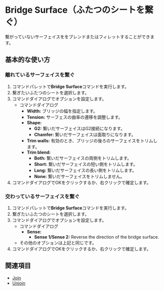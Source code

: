 
# Bridge Surface（ふたつのシートを繋ぐ）

<Reference shortcut="" command="Bridge Surface" button="" />

繋がっていないサーフェイスををブレンドまたはフィレットすることができます。

## 基本的な使い方

### 離れているサーフェイスを繋ぐ

1. コマンドパレットで**Bridge Surface**コマンドを実行します。
2. 繋ぎたいふたつのシートを選択します。
3. コマンドダイアログでオプションを設定します。
    - <Kst>コマンドダイアログ</Kst>
        - **Width:** ブリッジの幅を指定します。
        - **Tension:** サーフェスの曲率の遷移を調整します。  
        - **Shape:** 
            - **G2:** 繋いだサーフェイスはG2接続になります。
            - **Chamfer:** 繋いだサーフェイスは面取りになります。
        - **Trim walls:** 有効のとき、ブリッジの後ろのサーフェイスをトリムします。
        - **Trim blend:** 
            - **Both:** 繋いだサーフェイスの両側をトリムします。
            - **Short:** 繋いだサーフェイスの短い側をトリムします。
            - **Long:** 繋いだサーフェイスの長い側をトリムします。
            - **None:** 繋いだサーフェイスをトリムしません。
4. コマンドダイアログでOKをクリックするか、右クリックで確定します。

<VideoPlayer fileName="bridge-surface-1"/>

### 交わっているサーフェイスを繋ぐ

1. コマンドパレットで**Bridge Surface**コマンドを実行します。
2. 繋ぎたいふたつのシートを選択します。
3. コマンドダイアログでオプションを設定します。
    - <Kst>コマンドダイアログ</Kst>
        - **Sense:** 
            - **Sense 1/Sense 2:** Reverse the direction of the bridge surface.
    - その他のオプションは上記と同じです。
4. コマンドダイアログでOKをクリックするか、右クリックで確定します。

<VideoPlayer fileName="bridge-surface-2"/>

## 関連項目
- [Join](join)
- [Unjoin](unjoin)